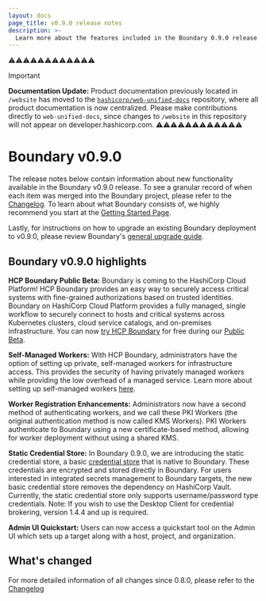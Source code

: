 ```yaml
---
layout: docs
page_title: v0.9.0 release notes
description: >-
  Learn more about the features included in the Boundary 0.9.0 release and discover what has changed.
---
```


⚠️⚠️⚠️⚠️⚠️⚠️⚠️⚠️⚠️⚠️⚠️⚠️
> [!IMPORTANT]  
> **Documentation Update:** Product documentation previously located in `/website` has moved to the [`hashicorp/web-unified-docs`](https://github.com/hashicorp/web-unified-docs) repository, where all product documentation is now centralized. Please make contributions directly to `web-unified-docs`, since changes to `/website` in this repository will not appear on developer.hashicorp.com.
⚠️⚠️⚠️⚠️⚠️⚠️⚠️⚠️⚠️⚠️⚠️⚠️

# Boundary v0.9.0

The release notes below contain information about new functionality available in the Boundary v0.9.0 release.
To see a granular record of when each item was merged into the Boundary project, please refer to the [Changelog](https://github.com/hashicorp/boundary/blob/main/CHANGELOG.md).
To learn about what Boundary consists of, we highly recommend you start at the [Getting Started Page](/boundary/docs/getting-started).

Lastly, for instructions on how to upgrade an existing Boundary deployment to v0.9.0, please review Boundary's [general upgrade guide](/boundary/tutorials/oss-configuration/upgrade-version).

## Boundary v0.9.0 highlights

**HCP Boundary Public Beta:** Boundary is coming to the HashiCorp Cloud Platform! HCP Boundary provides an easy way to securely access
critical systems with fine-grained authorizations based on trusted identities. Boundary on HashiCorp Cloud Platform provides a fully managed,
single workflow to securely connect to hosts and critical systems across Kubernetes clusters, cloud service catalogs, and on-premises infrastructure.
You can now [try HCP Boundary](/boundary/tutorials/hcp-getting-started) for free during our [Public Beta](https://cloud.hashicorp.com/products/boundary).

**Self-Managed Workers:** With HCP Boundary, administrators have the option of setting up private, self-managed workers for infrastructure access. This provides the
security of having privately managed workers while providing the low overhead of a managed service. Learn more about setting up self-managed workers
[here](/boundary/tutorials/hcp-administration/hcp-manage-workers).

**Worker Registration Enhancements:** Administrators now have a second method of authenticating workers, and we call these PKI Workers (the original
authentication method is now called KMS Workers). PKI Workers authenticate to Boundary using a new certificate-based method, allowing for worker deployment
without using a shared KMS.

**Static Credential Store:** In Boundary 0.9.0, we are introducing the static credential store, a basic
[credential store](/boundary/docs/domain-model/credential-stores) that is native to Boundary. These credentials
are encrypted and stored directly in Boundary. For users interested in integrated secrets management to Boundary targets, the new basic
credential store removes the dependency on HashiCorp Vault. Currently, the static credential store only supports username/password type credentials. Note: If you
wish to use the Desktop Client for credential brokering, version 1.4.4 and up is required.

**Admin UI Quickstart:** Users can now access a quickstart tool on the Admin UI which sets up a target along with a host, project, and organization.

## What's changed

For more detailed information of all changes since 0.8.0, please refer to the [Changelog](https://github.com/hashicorp/boundary/blob/main/CHANGELOG.md)
